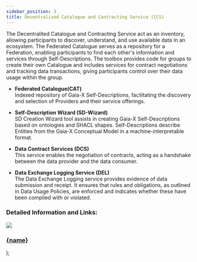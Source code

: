 ```yaml
---
sidebar_position: 3
title: Decentralized Catalogue and Contracting Service (CCS)
---
```


The Decentralited Catalogue and Contracting Service act as an inventory, allowing participants to discover, understand, and use available data in an ecosystem. The Federated Catalogue serves as a repository for a Federation, enabling participants to find each other's information and services through Self-Descriptions. The toolbox provides code for groups to create their own Catalogue and includes services for contract negotiations and tracking data transactions, giving participants control over their data usage within the group.

- **Federated Catalogue(CAT)** <br/>
  Indexed repository of Gaia-X Self-Descriptions, facilitating the discovery and selection of Providers and their service offerings.

- **Self-Description Wizard (SD-Wizard)** <br/>
  SD Creation Wizard tool assists in creating Gaia-X Self-Descriptions based on ontologies and SHACL shapes. Self-Descriptions describe Entities from the Gaia-X Conceptual Model in a machine-interpretable format.

- **Data Contract Services (DCS)** <br/>
  This service enables the negotiation of contracts, acting as a handshake between the data provider and the data consumer.

- **Data Exchange Logging Service (DEL)** <br/>
  The Data Exchange Logging service provides evidence of data submission and receipt. It ensures that rules and obligations, as outlined in Data Usage Policies, are enforced and indicates whether these have been complied with or violated.

### Detailed Information and Links:

  <a class="box-container" href={href}>
    <img src={img} />
    <h3>{name}</h3>
  </a>
);

<div class="img-container">
  <Box
    name="Federated Catalogue (CAT)"
    img="/img/service_2.png"
    href="/xfsc-toolbox/xfsc-foos-components/decentralized-catalogue/federate-catalog"
  />
  <Box
    name="Self-Description Wizard (SD-Wizard)"
    img="/img/data_catalog_2.png"
    href="/xfsc-toolbox/xfsc-foos-components/decentralized-catalogue/self-description"
  />
  <Box
    name="Data Exchange Logging Service (DELS)"
    img="/img/data_catalog_3.png"
    href="/xfsc-toolbox/xfsc-foos-components/decentralized-catalogue/data-exchange"
  />
  <Box
    name="Data Contract Services (DCS)"
    img="/img/data_catalog_4.png"
    href="/xfsc-toolbox/xfsc-foos-components/decentralized-catalogue/data-contract"
  />
</div>
